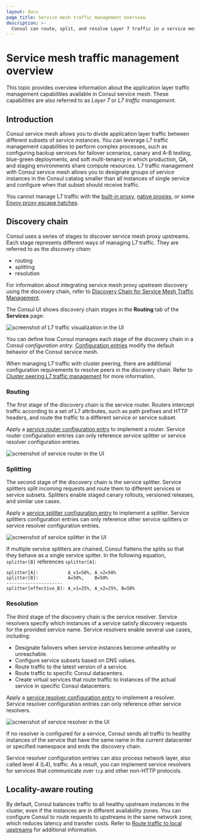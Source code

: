 ```yaml
---
layout: docs
page_title: Service mesh traffic management overview
description: >-
  Consul can route, split, and resolve Layer 7 traffic in a service mesh to support workflows like canary testing and blue/green deployments. Learn about the three configuration entry kinds that define L7 traffic management behavior in Consul.
---
```


# Service mesh traffic management overview

This topic provides overview information about the application layer traffic management capabilities available in Consul service mesh. These capabilities are also referred to as *Layer 7* or *L7 traffic management*.

## Introduction

Consul service mesh allows you to divide application layer traffic between different subsets of service instances. You can leverage L7 traffic management capabilities to perform complex processes, such as configuring backup services for failover scenarios, canary and A-B testing, blue-green deployments, and soft multi-tenancy in which production, QA, and staging environments share compute resources. L7 traffic management with Consul service mesh allows you to designate groups of service instances in the Consul catalog smaller than all instances of single service and configure when that subset should receive traffic.

You cannot manage L7 traffic with the [built-in proxy](/consul/docs/connect/proxies/built-in),
[native proxies](/consul/docs/connect/native), or some [Envoy proxy escape hatches](/consul/docs/connect/proxies/envoy#escape-hatch-overrides).

## Discovery chain

Consul uses a series of stages to discover service mesh proxy upstreams. Each stage represents different ways of managing L7 traffic. They are referred to as the _discovery chain_: 

- routing 
- splitting 
- resolution 

For information about integrating service mesh proxy upstream discovery using the discovery chain, refer to [Discovery Chain for Service Mesh Traffic Management](/consul/docs/connect/manage-traffic/discovery-chain).

The Consul UI shows discovery chain stages in the **Routing** tab of the **Services** page:

![screenshot of L7 traffic visualization in the UI](/img/l7-routing/full.png)

You can define how Consul manages each stage of the discovery chain in a Consul _configuration entry_. [Configuration entries](/consul/docs/connect/config-entries) modify the default behavior of the Consul service mesh.   

When managing L7 traffic with cluster peering, there are additional configuration requirements to resolve peers in the discovery chain. Refer to [Cluster peering L7 traffic management](/consul/docs/connect/cluster-peering/usage/peering-traffic-management) for more information.

### Routing

The first stage of the discovery chain is the service router. Routers intercept traffic according to a set of L7 attributes, such as path prefixes and HTTP headers, and route the traffic to a different service or service subset.

Apply a [service router configuration entry](/consul/docs/connect/config-entries/service-router) to implement a router. Service router configuration entries can only reference service splitter or service resolver configuration entries.

![screenshot of service router in the UI](/img/l7-routing/Router.png)

### Splitting

The second stage of the discovery chain is the service splitter. Service splitters split incoming requests and route them to different services or service subsets. Splitters enable staged canary rollouts, versioned releases, and similar use cases.

Apply a [service splitter configuration entry](/consul/docs/connect/config-entries/service-splitter) to implement a splitter. Service splitters configuration entries can only reference other service splitters or service resolver configuration entries.

![screenshot of service splitter in the UI](/img/l7-routing/Splitter.png)

If multiple service splitters are chained, Consul flattens the splits so that they behave as a single service spitter. In the following equation, `splitter[B]` references `splitter[A]`:

```text
splitter[A]:           A_v1=50%, A_v2=50%
splitter[B]:           A=50%,    B=50%
---------------------
splitter[effective_B]: A_v1=25%, A_v2=25%, B=50%
```


### Resolution

The third stage of the discovery chain is the service resolver. Service resolvers specify which instances of a service satisfy discovery requests for the provided service name. Service resolvers enable several use cases, including: 

- Designate failovers when service instances become unhealthy or unreachable. 
- Configure service subsets based on DNS values.
- Route traffic to the latest version of a service.
- Route traffic to specific Consul datacenters.
- Create virtual services that route traffic to instances of the actual service in specific Consul datacenters.

Apply a [service resolver configuration entry](/consul/docs/connect/config-entries/service-resolver) to implement a resolver. Service resolver configuration entries can only reference other service resolvers.


![screenshot of service resolver in the UI](/img/l7-routing/Resolver.png)

If no resolver is configured for a service, Consul sends all traffic to healthy instances of the service that have the same name in the current datacenter or specified namespace and ends the discovery chain. 

Service resolver configuration entries can also process network layer, also called level 4 (L4), traffic. As a result, you can implement service resolvers for services that communicate over `tcp` and other non-HTTP protocols.

## Locality-aware routing

By default, Consul balances traffic to all healthy upstream instances in the cluster, even if the instances are in different availability zones. You can configure Consul to route requests to upstreams in the same network zone, which reduces latency and transfer costs. Refer to [Route traffic to local upstreams](/consul/docs/connect/manage-traffic/route-to-local-upstreams) for additional information.
